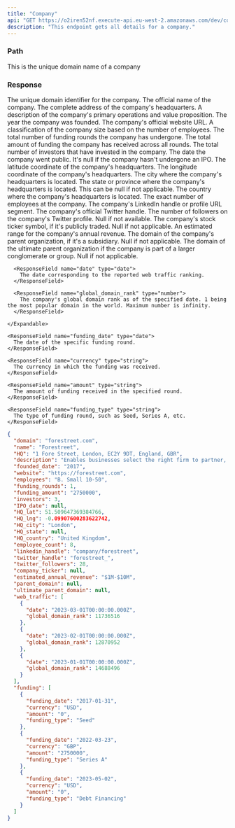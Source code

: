 ```yaml
---
title: "Company"
api: "GET https://o2iren52nf.execute-api.eu-west-2.amazonaws.com/dev/companies/{domain}"
description: "This endpoint gets all details for a company."
---
```


### Path

<ParamField path="domain" type="string">
  This is the unique domain name of a company
</ParamField>

### Response

<ResponseField name="domain" type="string">
  The unique domain identifier for the company.
</ResponseField>

<ResponseField name="name" type="string">
  The official name of the company.
</ResponseField>

<ResponseField name="HQ" type="string">
  The complete address of the company's headquarters.
</ResponseField>

<ResponseField name="description" type="string">
  A description of the company's primary operations and value proposition.
</ResponseField>

<ResponseField name="founded_date" type="string">
  The year the company was founded.
</ResponseField>

<ResponseField name="website" type="string">
  The company's official website URL.
</ResponseField>

<ResponseField name="employees" type="string">
  A classification of the company size based on the number of employees.
</ResponseField>

<ResponseField name="funding_rounds" type="number">
  The total number of funding rounds the company has undergone.
</ResponseField>

<ResponseField name="funding_amount" type="string">
  The total amount of funding the company has received across all rounds.
</ResponseField>

<ResponseField name="investors" type="number">
  The total number of investors that have invested in the company.
</ResponseField>

<ResponseField name="IPO_date" type="date or null">
  The date the company went public. It's null if the company hasn't undergone an IPO.
</ResponseField>

<ResponseField name="HQ_lat" type="number">
  The latitude coordinate of the company's headquarters.
</ResponseField>

<ResponseField name="HQ_lng" type="number">
  The longitude coordinate of the company's headquarters.
</ResponseField>

<ResponseField name="HQ_city" type="string">
  The city where the company's headquarters is located.
</ResponseField>

<ResponseField name="HQ_state" type="string or null">
  The state or province where the company's headquarters is located. This can be null if not applicable.
</ResponseField>

<ResponseField name="HQ_country" type="string">
  The country where the company's headquarters is located.
</ResponseField>

<ResponseField name="employee_count" type="number">
  The exact number of employees at the company.
</ResponseField>

<ResponseField name="linkedin_handle" type="string">
  The company's LinkedIn handle or profile URL segment.
</ResponseField>

<ResponseField name="twitter_handle" type="string">
  The company's official Twitter handle.
</ResponseField>

<ResponseField name="twitter_followers" type="number or null">
  The number of followers on the company's Twitter profile. Null if not available.
</ResponseField>

<ResponseField name="company_ticker" type="string or null">
  The company's stock ticker symbol, if it's publicly traded. Null if not applicable.
</ResponseField>

<ResponseField name="estimated_annual_revenue" type="string">
  An estimated range for the company's annual revenue.
</ResponseField>

<ResponseField name="parent_domain" type="string or null">
  The domain of the company's parent organization, if it's a subsidiary. Null if not applicable.
</ResponseField>

<ResponseField name="ultimate_parent_domain" type="string or null">
  The domain of the ultimate parent organization if the company is part of a larger conglomerate or group. Null if not applicable.
</ResponseField>

  <ResponseField name="web_traffic" type="object">
    <Expandable title="web_traffic">

      <ResponseField name="date" type="date">
        The date corresponding to the reported web traffic ranking.
      </ResponseField>

      <ResponseField name="global_domain_rank" type="number">
        The company's global domain rank as of the specified date. 1 being the most popular domain in the world. Maximum number is infinity.
      </ResponseField>

    </Expandable>
  </ResponseField>

<ResponseField name="funding" type="object">
  <Expandable title="funding">

    <ResponseField name="funding_date" type="date">
      The date of the specific funding round.
    </ResponseField>

    <ResponseField name="currency" type="string">
      The currency in which the funding was received.
    </ResponseField>

    <ResponseField name="amount" type="string">
      The amount of funding received in the specified round.
    </ResponseField>

    <ResponseField name="funding_type" type="string">
      The type of funding round, such as Seed, Series A, etc.
    </ResponseField>

  </Expandable>
</ResponseField>



<ResponseExample>

  ```json Response
  {
    "domain": "forestreet.com",
    "name": "Forestreet",
    "HQ": "1 Fore Street, London, EC2Y 9DT, England, GBR",
    "description": "Enables businesses select the right firm to partner, invest or acquire using a proprietary whole-of-market database digital leaders.",
    "founded_date": "2017",
    "website": "https://forestreet.com",
    "employees": "B. Small 10-50",
    "funding_rounds": 1,
    "funding_amount": "2750000",
    "investors": 3,
    "IPO_date": null,
    "HQ_lat": 51.509647369384766,
    "HQ_lng": -0.09907600283622742,
    "HQ_city": "London",
    "HQ_state": null,
    "HQ_country": "United Kingdom",
    "employee_count": 8,
    "linkedin_handle": "company/forestreet",
    "twitter_handle": "forestreet_",
    "twitter_followers": 28,
    "company_ticker": null,
    "estimated_annual_revenue": "$1M-$10M",
    "parent_domain": null,
    "ultimate_parent_domain": null,
    "web_traffic": [
      {
        "date": "2023-03-01T00:00:00.000Z",
        "global_domain_rank": 11736516
      },
      {
        "date": "2023-02-01T00:00:00.000Z",
        "global_domain_rank": 12870952
      },
      {
        "date": "2023-01-01T00:00:00.000Z",
        "global_domain_rank": 14688496
      }
    ],
    "funding": [
      {
        "funding_date": "2017-01-31",
        "currency": "USD",
        "amount": "0",
        "funding_type": "Seed"
      },
      {
        "funding_date": "2022-03-23",
        "currency": "GBP",
        "amount": "2750000",
        "funding_type": "Series A"
      },
      {
        "funding_date": "2023-05-02",
        "currency": "USD",
        "amount": "0",
        "funding_type": "Debt Financing"
      }
    ]
  }
  ```

</ResponseExample>
